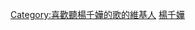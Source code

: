 {{Userbox
  |id=[[File:MiriamYeung2007-2.jpg|43px]]
  |id-c=#ff69b4
  |id-fc=navy
  |id-s=10
  |info=這個用戶喜歡聽'''[[楊千嬅]]'''的歌。
  |info-c=#ff69b4
  |info-s=10
  |info-fc=black
  |border-c=black
  |border-s=1
}}
<includeonly>[[Category:喜歡聽楊千嬅的歌的維基人]]</includeonly>
<noinclude>[[Category:藝人用戶框模板|楊千嬅]]</noinclude>